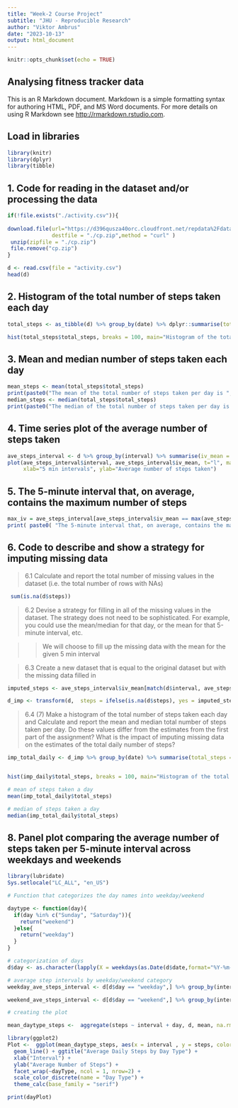 ---
title: "Week-2 Course Project"
subtitle: "JHU - Reproducible Research"
author: "Viktor Ambrus"
date: "2023-10-13"
output: html_document
---

```{r setup, include=FALSE}
knitr::opts_chunk$set(echo = TRUE)
```

## Analysing fitness tracker data

This is an R Markdown document. Markdown is a simple formatting syntax for authoring HTML, PDF, and MS Word documents. For more details on using R Markdown see <http://rmarkdown.rstudio.com>.


## Load in libraries

```{r}
library(knitr)
library(dplyr)
library(tibble)

```
## 1. Code for reading in the dataset and/or processing the data

```{r}

if(!file.exists("./activity.csv")){
  
download.file(url="https://d396qusza40orc.cloudfront.net/repdata%2Fdata%2Factivity.zip",
              destfile = "./cp.zip",method = "curl" )
 unzip(zipfile = "./cp.zip")
 file.remove("cp.zip")
}

d <- read.csv(file = "activity.csv")
head(d)
```


## 2. Histogram of the total number of steps taken each day

```{r}

total_steps <- as_tibble(d) %>% group_by(date) %>% dplyr::summarise(total_steps = sum(steps, na.rm=T)) 

hist(total_steps$total_steps, breaks = 100, main="Histogram of the total number of steps\n taken each day", xlab="Total steps a day", ylab="Frequency/Days")
```

## 3. Mean and median number of steps taken each day
```{r}
mean_steps <- mean(total_steps$total_steps)
print(paste0("The mean of the total number of steps taken per day is ", round(mean_steps,digits = 2) ))
median_steps <- median(total_steps$total_steps)
print(paste0("The median of the total number of steps taken per day is ", median_steps ))
```
## 4. Time series plot of the average number of steps taken

```{r}

ave_steps_interval <- d %>% group_by(interval) %>% summarise(iv_mean = mean(steps, na.rm = T))
plot(ave_steps_interval$interval, ave_steps_interval$iv_mean, t="l", main="Time series plot",
     xlab="5 min intervals", ylab="Average number of steps taken")
```

## 5. The 5-minute interval that, on average, contains the maximum number of steps
```{r}
max_iv = ave_steps_interval[ave_steps_interval$iv_mean == max(ave_steps_interval$iv_mean),] 
print( paste0( "The 5-minute interval that, on average, contains the maximum number of steps (",round(max_iv$iv_mean, digits = 2) ,") : ", as.character(max_iv$interval)))

```

## 6. Code to describe and show a strategy for imputing missing data

>6.1 Calculate and report the total number of missing values in the dataset (i.e. the total number of rows with NAs)

```{r}
 sum(is.na(d$steps))

```
>6.2 Devise a strategy for filling in all of the missing values in the dataset. The strategy does not need to be sophisticated. For example, you could use the mean/median for that day, or the mean for that 5-minute interval, etc.

>> We will choose to fill up the missing data with the mean for the given 5 min interval

>6.3 Create a new dataset that is equal to the original dataset but with the missing data filled in

```{r}

imputed_steps <- ave_steps_interval$iv_mean[match(d$interval, ave_steps_interval$interval)]

d_imp <- transform(d,  steps = ifelse(is.na(d$steps), yes = imputed_steps, no = d$steps))

```
>6.4 (7) Make a histogram of the total number of steps taken each day and Calculate and report the mean and median total number of steps taken per day. Do these values differ from the estimates from the first part of the assignment? What is the impact of imputing missing data on the estimates of the total daily number of steps?


```{r}
imp_total_daily <- d_imp %>% group_by(date) %>% summarise(total_steps = sum(steps))


hist(imp_daily$total_steps, breaks = 100, main="Histogram of the total number of steps\n taken each day", xlab="Total steps a day", ylab="Frequency/Days")

# mean of steps taken a day
mean(imp_total_daily$total_steps)

# median of steps taken a day
median(imp_total_daily$total_steps)

```

## 8. Panel plot comparing the average number of steps taken per 5-minute interval across weekdays and weekends

```{r}
library(lubridate)
Sys.setlocale("LC_ALL", "en_US")

# Function that categorizes the day names into weekday/weekend

daytype <- function(day){
  if(day %in% c("Sunday", "Saturday")){
    return("weekend")
  }else{
    return("weekday")
  }
}

# categorization of days
d$day <- as.character(lapply(X = weekdays(as.Date(d$date,format="%Y-%m-%d")),daytype))

# average step intervals by weekday/weekend category
weekday_ave_steps_interval <- d[d$day == "weekday",] %>% group_by(interval) %>% summarise(iv_mean = mean(steps, na.rm = T))

weekend_ave_steps_interval <- d[d$day == "weekend",] %>% group_by(interval) %>% summarise(iv_mean = mean(steps, na.rm = T))

# creating the plot

mean_daytype_steps <-  aggregate(steps ~ interval + day, d, mean, na.rm = TRUE)

library(ggplot2)
Plot <-  ggplot(mean_daytype_steps, aes(x = interval , y = steps, color = dayType)) + 
  geom_line() + ggtitle("Average Daily Steps by Day Type") + 
  xlab("Interval") + 
  ylab("Average Number of Steps") +
  facet_wrap(~dayType, ncol = 1, nrow=2) +
  scale_color_discrete(name = "Day Type") +
  theme_calc(base_family = "serif")

print(dayPlot) 


```


```{r}
```


```{r}
```

